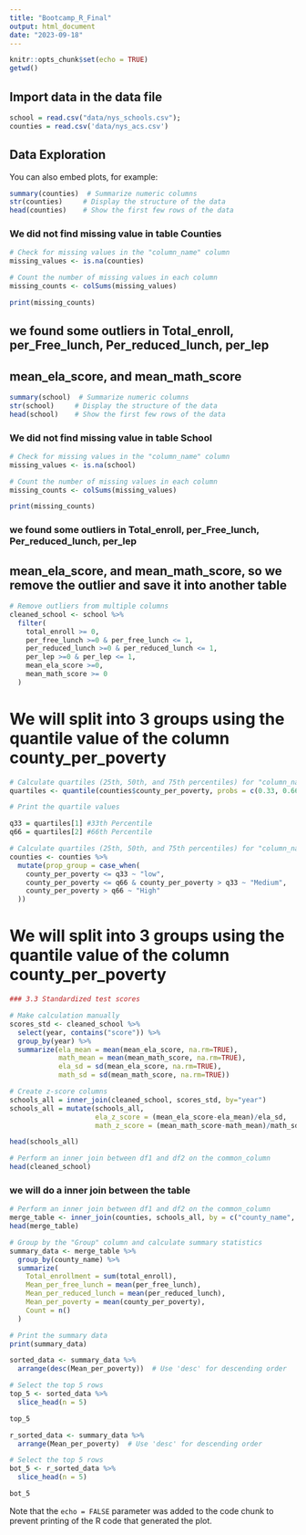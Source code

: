 ```yaml
---
title: "Bootcamp_R_Final"
output: html_document
date: "2023-09-18"
---
```


```r
knitr::opts_chunk$set(echo = TRUE)
getwd()
```

## Import data in the data file
```r
school = read.csv("data/nys_schools.csv");
counties = read.csv('data/nys_acs.csv')
```

## Data Exploration

You can also embed plots, for example:

```r
summary(counties)  # Summarize numeric columns
str(counties)     # Display the structure of the data
head(counties)    # Show the first few rows of the data
```



### We did not find missing value in table Counties
```r
# Check for missing values in the "column_name" column
missing_values <- is.na(counties)

# Count the number of missing values in each column
missing_counts <- colSums(missing_values)

print(missing_counts)

```



## we found some outliers in Total_enroll, per_Free_lunch, Per_reduced_lunch, per_lep
## mean_ela_score, and mean_math_score
```r
summary(school)  # Summarize numeric columns
str(school)     # Display the structure of the data
head(school)    # Show the first few rows of the data
```
### We did not find missing value in table School
```r
# Check for missing values in the "column_name" column
missing_values <- is.na(school)

# Count the number of missing values in each column
missing_counts <- colSums(missing_values)

print(missing_counts)

```


### we found some outliers in Total_enroll, per_Free_lunch, Per_reduced_lunch, per_lep
## mean_ela_score, and mean_math_score,  so we remove the outlier and save it into another table
```r
# Remove outliers from multiple columns
cleaned_school <- school %>%
  filter(
    total_enroll >= 0,
    per_free_lunch >=0 & per_free_lunch <= 1,
    per_reduced_lunch >=0 & per_reduced_lunch <= 1,
    per_lep >=0 & per_lep <= 1,
    mean_ela_score >=0,
    mean_math_score >= 0
  )

```




# We will split into 3 groups using the quantile value of the column county_per_poverty

```r
# Calculate quartiles (25th, 50th, and 75th percentiles) for "column_name"
quartiles <- quantile(counties$county_per_poverty, probs = c(0.33, 0.66))

# Print the quartile values

q33 = quartiles[1] #33th Percentile
q66 = quartiles[2] #66th Percentile

```

```r
# Calculate quartiles (25th, 50th, and 75th percentiles) for "column_name"
counties <- counties %>%
  mutate(prop_group = case_when(
    county_per_poverty <= q33 ~ "low",
    county_per_poverty <= q66 & county_per_poverty > q33 ~ "Medium",
    county_per_poverty > q66 ~ "High"
  ))
```



# We will split into 3 groups using the quantile value of the column county_per_poverty




```r
### 3.3 Standardized test scores

# Make calculation manually
scores_std <- cleaned_school %>%
  select(year, contains("score")) %>%
  group_by(year) %>%
  summarize(ela_mean = mean(mean_ela_score, na.rm=TRUE),
            math_mean = mean(mean_math_score, na.rm=TRUE),
            ela_sd = sd(mean_ela_score, na.rm=TRUE),
            math_sd = sd(mean_math_score, na.rm=TRUE))

# Create z-score columns
schools_all = inner_join(cleaned_school, scores_std, by="year")
schools_all = mutate(schools_all,
                     ela_z_score = (mean_ela_score-ela_mean)/ela_sd,
                     math_z_score = (mean_math_score-math_mean)/math_sd)

head(schools_all)
```






```r
# Perform an inner join between df1 and df2 on the common_column
head(cleaned_school)
```

### we will do a inner join between the table 

```r
# Perform an inner join between df1 and df2 on the common_column
merge_table <- inner_join(counties, schools_all, by = c("county_name", "year"))
head(merge_table)
```


```r

# Group by the "Group" column and calculate summary statistics
summary_data <- merge_table %>%
  group_by(county_name) %>%
  summarize(
    Total_enrollment = sum(total_enroll),
    Mean_per_free_lunch = mean(per_free_lunch),
    Mean_per_reduced_lunch = mean(per_reduced_lunch),
    Mean_per_poverty = mean(county_per_poverty),
    Count = n()
  )

# Print the summary data
print(summary_data)
```

```r
sorted_data <- summary_data %>%
  arrange(desc(Mean_per_poverty))  # Use 'desc' for descending order

# Select the top 5 rows
top_5 <- sorted_data %>%
  slice_head(n = 5)

top_5

```

```r
r_sorted_data <- summary_data %>%
  arrange(Mean_per_poverty)  # Use 'desc' for descending order

# Select the top 5 rows
bot_5 <- r_sorted_data %>%
  slice_head(n = 5)

bot_5

```



Note that the `echo = FALSE` parameter was added to the code chunk to prevent printing of the R code that generated the plot.
